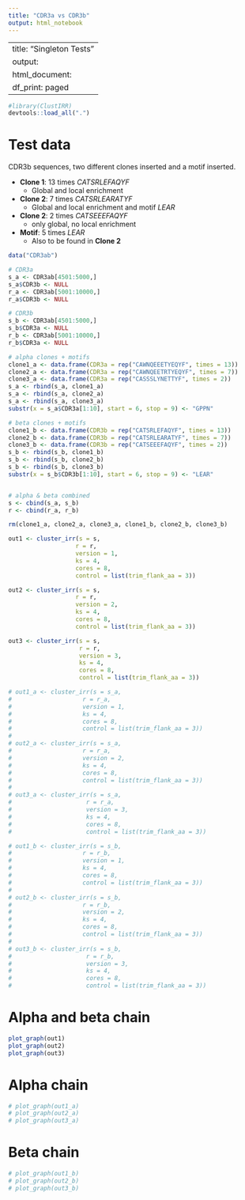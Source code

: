 ```yaml
---
title: "CDR3a vs CDR3b"
output: html_notebook
---
```


---
title: "Singleton Tests"
output:
  html_document:
    df_print: paged
---

```r
#library(ClustIRR)
devtools::load_all(".")

```

# Test data

CDR3b sequences, two different clones inserted and a motif inserted.

* **Clone 1**: 13 times *CATSRLEFAQYF* 
  * Global and local enrichment
* **Clone 2**: 7 times *CATSRLEARATYF* 
  * Global and local enrichment and motif *LEAR*
* **Clone 2**: 2 times *CATSEEEFAQYF* 
  * only global, no local enrichment
* **Motif**: 5 times *LEAR* 
  * Also to be found in **Clone 2**

```r
data("CDR3ab")

# CDR3a
s_a <- CDR3ab[4501:5000,]
s_a$CDR3b <- NULL
r_a <- CDR3ab[5001:10000,]
r_a$CDR3b <- NULL

# CDR3b
s_b <- CDR3ab[4501:5000,]
s_b$CDR3a <- NULL
r_b <- CDR3ab[5001:10000,]
r_b$CDR3a <- NULL

# alpha clones + motifs
clone1_a <- data.frame(CDR3a = rep("CAWNQEEETYEQYF", times = 13))
clone2_a <- data.frame(CDR3a = rep("CAWNQEETRTYEQYF", times = 7))
clone3_a <- data.frame(CDR3a = rep("CASSSLYNETTYF", times = 2)) 
s_a <- rbind(s_a, clone1_a)
s_a <- rbind(s_a, clone2_a)
s_a <- rbind(s_a, clone3_a)
substr(x = s_a$CDR3a[1:10], start = 6, stop = 9) <- "GPPN"

# beta clones + motifs
clone1_b <- data.frame(CDR3b = rep("CATSRLEFAQYF", times = 13))
clone2_b <- data.frame(CDR3b = rep("CATSRLEARATYF", times = 7))
clone3_b <- data.frame(CDR3b = rep("CATSEEEFAQYF", times = 2))
s_b <- rbind(s_b, clone1_b)
s_b <- rbind(s_b, clone2_b)
s_b <- rbind(s_b, clone3_b)
substr(x = s_b$CDR3b[1:10], start = 6, stop = 9) <- "LEAR"


# alpha & beta combined
s <- cbind(s_a, s_b)
r <- cbind(r_a, r_b)

rm(clone1_a, clone2_a, clone3_a, clone1_b, clone2_b, clone3_b)

```


```r
out1 <- cluster_irr(s = s,
                   r = r,
                   version = 1,
                   ks = 4,
                   cores = 8,
                   control = list(trim_flank_aa = 3))

out2 <- cluster_irr(s = s,
                   r = r,
                   version = 2,
                   ks = 4,
                   cores = 8,
                   control = list(trim_flank_aa = 3))

out3 <- cluster_irr(s = s,
                    r = r,
                    version = 3,
                    ks = 4,
                    cores = 8,
                    control = list(trim_flank_aa = 3))
```

```r
# out1_a <- cluster_irr(s = s_a,
#                    r = r_a,
#                    version = 1,
#                    ks = 4,
#                    cores = 8,
#                    control = list(trim_flank_aa = 3))
# 
# out2_a <- cluster_irr(s = s_a,
#                    r = r_a,
#                    version = 2,
#                    ks = 4,
#                    cores = 8,
#                    control = list(trim_flank_aa = 3))
# 
# out3_a <- cluster_irr(s = s_a,
#                     r = r_a,
#                     version = 3,
#                     ks = 4,
#                     cores = 8,
#                     control = list(trim_flank_aa = 3))
```


```r
# out1_b <- cluster_irr(s = s_b,
#                    r = r_b,
#                    version = 1,
#                    ks = 4,
#                    cores = 8,
#                    control = list(trim_flank_aa = 3))
# 
# out2_b <- cluster_irr(s = s_b,
#                    r = r_b,
#                    version = 2,
#                    ks = 4,
#                    cores = 8,
#                    control = list(trim_flank_aa = 3))
# 
# out3_b <- cluster_irr(s = s_b,
#                     r = r_b,
#                     version = 3,
#                     ks = 4,
#                     cores = 8,
#                     control = list(trim_flank_aa = 3))
```

# Alpha and beta chain

```r
plot_graph(out1)
plot_graph(out2)
plot_graph(out3)
```

# Alpha chain

```r
# plot_graph(out1_a)
# plot_graph(out2_a)
# plot_graph(out3_a)
```

# Beta chain


```r
# plot_graph(out1_b)
# plot_graph(out2_b)
# plot_graph(out3_b)
```



